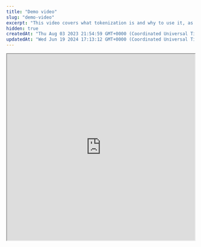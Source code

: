 ```yaml
---
title: "Demo video"
slug: "demo-video"
excerpt: "This video covers what tokenization is and why to use it, as well as how to manage your tokenization policies in the UserClouds Console and UserClouds API."
hidden: true
createdAt: "Thu Aug 03 2023 21:54:59 GMT+0000 (Coordinated Universal Time)"
updatedAt: "Wed Jun 19 2024 17:13:12 GMT+0000 (Coordinated Universal Time)"
---
```


<iframe
  src="https://www.loom.com/embed/88666408b15f4ff3b55b0753e4cc9155"
  title="Tokenizer Demo - Google Slides - 5 December 2022"
  allow="autoplay; fullscreen; encrypted-media; picture-in-picture"
  allowFullScreen
  width="100%"
  height="500"
  style={{ border: 0 }}
/>
